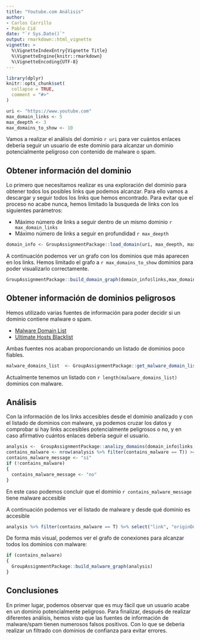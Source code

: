 ```yaml
---
title: "Youtube.com Análisis"
author: 
- Carlos Carrillo
- Pablo Cid
date: "`r Sys.Date()`"
output: rmarkdown::html_vignette
vignette: >
  %\VignetteIndexEntry{Vignette Title}
  %\VignetteEngine{knitr::rmarkdown}
  %\VignetteEncoding{UTF-8}
---
```


```r
library(dplyr)
knitr::opts_chunk$set(
  collapse = TRUE,
  comment = "#>"
)

uri <- "https://www.youtube.com"
max_domain_links <- 5
max_deepth <- 3
max_domains_to_show <- 10
```

Vamos a realizar el análisis del dominio `r uri` para ver cuántos enlaces debería seguir un usuario de este dominio para alcanzar un dominio potencialmente peligroso con contenido de malware o spam.



## Obtener información del dominio

Lo primero que necesitamos realizar es una exploración del dominio para obtener todos los posibles links que podemos alcanzar. Para ello vamos a descargar y seguir todos los links que hemos encontrado. Para evitar que el proceso no acabe nunca, hemos limitado la busqueda de links con los siguientes parámetros:

- Máximo número de links a seguir dentro de un mismo dominio `r max_domain_links`
- Máximo número de links a seguir en profundidad `r max_deepth`

```r
domain_info <- GroupAssignmentPackage::load_domain(uri, max_deepth, max_domain_links)
```

A continuación podemos ver un grafo con los dominios que más aparecen en los links. Hemos limitado el grafo a `r max_domains_to_show` dominios para poder visualizarlo correctamente. 

```r
GroupAssignmentPackage::build_domain_graph(domain_info$links,max_domains_to_show)
```

## Obtener información de dominios peligrosos

Hemos utilizado varias fuentes de información para poder decidir si un dominio contiene malware o spam.

- [Malware Domain List](https://www.malwaredomainlist.com/)
- [Ultimate Hosts Blacklist](https://github.com/mitchellkrogza/Ultimate.Hosts.Blacklist)

Ambas fuentes nos acaban proporcionando un listado de dominios poco fiables.

```r
malware_domains_list  <- GroupAssignmentPackage::get_malware_domain_list()
```

Actualmente tenemos un listado con `r length(malware_domains_list)` dominios con malware.

## Análisis

Con la información de los links accesibles desde el dominio analizado y con el listado de dominios con malware, ya podemos cruzar los datos y comprobar si hay links accesibles potencialmente peligrosos o no, y en caso afirmativo cuántos enlaces debería seguir el usuario.

```r
analysis <-  GroupAssignmentPackage::analizy_domains(domain_info$links, malware_domains_list)
contains_malware <- nrow(analysis %>% filter(contains_malware == T)) >= 1
contains_malware_message <- "sí"
if (!contains_malware)
{
  contains_malware_message <- "no"
}
```

En este caso podemos concluir que el dominio `r contains_malware_message` tiene malware accesible

A continuación podemos ver el listado de malware y desde qué dominio es accesible
```r
analysis %>% filter(contains_malware == T) %>% select("link", "originDomain")
```

De forma más visual, podemos ver el grafo de conexiones para alcanzar todos los dominios con malware:
```r
if (contains_malware)
{
  GroupAssignmentPackage::build_malware_graph(analysis)
}

```

## Conclusiones
En primer lugar, podemos observar que es muy fácil que un usuario acabe en un dominio potencialmente peligroso. 
Para finalizar, después de realizar diferentes análisis, hemos visto que las fuentes de información de malware/spam tienen numerosos falsos positivos. Con lo que se deberia realizar un filtrado con dominios de confianza para evitar errores.
